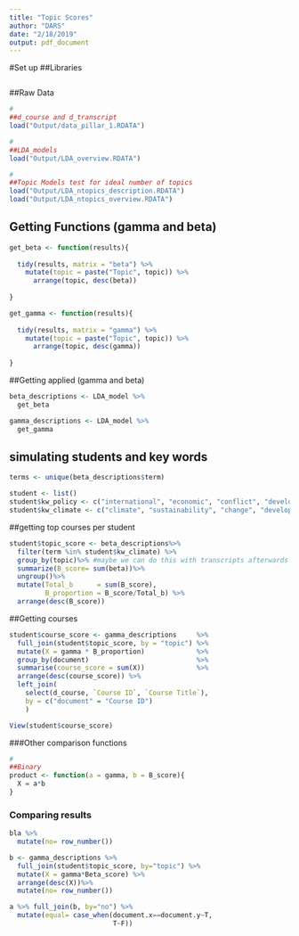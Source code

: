 ```yaml
---
title: "Topic Scores"
author: "DARS"
date: "2/18/2019"
output: pdf_document
---
```

#Set up
##Libraries
```r
```
##Raw Data
```r
#
##d_course and d_transcript
load("Output/data_pillar_1.RDATA")

#
##LDA_models
load("Output/LDA_overview.RDATA")

#
##Topic Models test for ideal number of topics
load("Output/LDA_ntopics_description.RDATA")
load("Output/LDA_ntopics_overview.RDATA")

```

## Getting Functions (gamma and beta) 
```r
get_beta <- function(results){
  
  tidy(results, matrix = "beta") %>%
    mutate(topic = paste("Topic", topic)) %>%
      arrange(topic, desc(beta))
  
}

get_gamma <- function(results){
  
  tidy(results, matrix = "gamma") %>%
    mutate(topic = paste("Topic", topic)) %>%
      arrange(topic, desc(gamma))
  
}

```

##Getting applied (gamma and beta) 
```r
beta_descriptions <- LDA_model %>%
  get_beta 

gamma_descriptions <- LDA_model %>%
  get_gamma
```

## simulating students and key words
```r
terms <- unique(beta_descriptions$term)

student <- list()
student$kw_policy <- c("international", "economic", "conflict", "develop", "policy") #sample(terms, 5)
student$kw_climate <- c("climate", "sustainability", "change", "development", "develop","sustain", "sustainable") #sample(terms, 5)
```

##getting top courses per student
```r
student$topic_score <- beta_descriptions%>%
  filter(term %in% student$kw_climate) %>%
  group_by(topic)%>% #maybe we can do this with transcripts afterwards
  summarize(B_score= sum(beta))%>%
  ungroup()%>%
  mutate(Total_b      = sum(B_score),
         B_proportion = B_score/Total_b) %>%
  arrange(desc(B_score))

```

##Getting courses
```r

student$course_score <- gamma_descriptions     %>%
  full_join(student$topic_score, by = "topic") %>%
  mutate(X = gamma * B_proportion)             %>%
  group_by(document)                           %>%
  summarise(course_score = sum(X))             %>%
  arrange(desc(course_score)) %>%
  left_join(
    select(d_course, `Course ID`, `Course Title`),
    by = c("document" = "Course ID")
    )

View(student$course_score)
```
###Other comparison functions
```r
#
##Binary
product <- function(a = gamma, b = B_score){
  X = a*b
}

```
### Comparing results
```r
bla %>%
  mutate(no= row_number())

b <- gamma_descriptions %>%
  full_join(student$topic_score, by="topic") %>%
  mutate(X = gamma*Beta_score) %>%
  arrange(desc(X))%>%
  mutate(no= row_number())

a %>% full_join(b, by="no") %>%
  mutate(equal= case_when(document.x==document.y~T,
                          T~F))
```